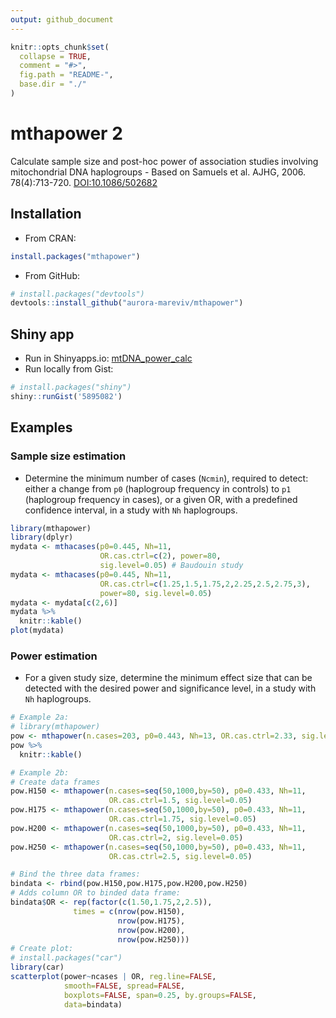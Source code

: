 ```yaml
---
output: github_document
---
```


<!-- README.md is generated from README.Rmd. Please edit that file -->

```r
knitr::opts_chunk$set(
  collapse = TRUE,
  comment = "#>",
  fig.path = "README-",
  base.dir = "./"
)
```

# mthapower 2

Calculate sample size and post-hoc power of association studies involving mitochondrial DNA haplogroups - Based on Samuels et al. AJHG, 2006. 78(4):713-720. [DOI:10.1086/502682](https://www.ncbi.nlm.nih.gov/pmc/PMC1424681)

## Installation

- From CRAN: 

```r
install.packages("mthapower")
```

- From GitHub:

```r
# install.packages("devtools")
devtools::install_github("aurora-mareviv/mthapower")
```

## Shiny app

- Run in Shinyapps.io: [mtDNA_power_calc](https://aurora.shinyapps.io/mtDNA_power_calc/)
- Run locally from Gist: 

```r
# install.packages("shiny")
shiny::runGist('5895082')
```

## Examples

### Sample size estimation

- Determine the minimum number of cases (`Ncmin`), required to detect: either a change from `p0` (haplogroup frequency in controls) to `p1` (haplogroup frequency in cases), or a given OR, with a predefined confidence interval, in a study with `Nh` haplogroups.

```r
library(mthapower)
library(dplyr)
mydata <- mthacases(p0=0.445, Nh=11,
                    OR.cas.ctrl=c(2), power=80,
                    sig.level=0.05) # Baudouin study
mydata <- mthacases(p0=0.445, Nh=11,
                    OR.cas.ctrl=c(1.25,1.5,1.75,2,2.25,2.5,2.75,3),
                    power=80, sig.level=0.05)
mydata <- mydata[c(2,6)]
mydata %>%
  knitr::kable()
plot(mydata)
```

### Power estimation

- For a given study size, determine the minimum effect size that can be detected with the desired power and significance level, in a study with `Nh` haplogroups. 

```r
# Example 2a:
# library(mthapower)
pow <- mthapower(n.cases=203, p0=0.443, Nh=13, OR.cas.ctrl=2.33, sig.level=0.05)
pow %>%
  knitr::kable()
```

```r
# Example 2b:
# Create data frames
pow.H150 <- mthapower(n.cases=seq(50,1000,by=50), p0=0.433, Nh=11,
                      OR.cas.ctrl=1.5, sig.level=0.05)
pow.H175 <- mthapower(n.cases=seq(50,1000,by=50), p0=0.433, Nh=11,
                      OR.cas.ctrl=1.75, sig.level=0.05)
pow.H200 <- mthapower(n.cases=seq(50,1000,by=50), p0=0.433, Nh=11,
                      OR.cas.ctrl=2, sig.level=0.05)
pow.H250 <- mthapower(n.cases=seq(50,1000,by=50), p0=0.433, Nh=11,
                      OR.cas.ctrl=2.5, sig.level=0.05)

# Bind the three data frames:
bindata <- rbind(pow.H150,pow.H175,pow.H200,pow.H250)
# Adds column OR to binded data frame:
bindata$OR <- rep(factor(c(1.50,1.75,2,2.5)),
              times = c(nrow(pow.H150),
                        nrow(pow.H175),
                        nrow(pow.H200),
                        nrow(pow.H250)))
# Create plot:
# install.packages("car")
library(car)
scatterplot(power~ncases | OR, reg.line=FALSE,
            smooth=FALSE, spread=FALSE,
            boxplots=FALSE, span=0.25, by.groups=FALSE,
            data=bindata)
```
